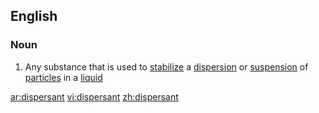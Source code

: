 ==English==

===Noun===
{{en-noun}}

#{{chemistry}} Any substance that is used to [[stabilize]] a [[dispersion]] or [[suspension]] of [[particle]]s in a [[liquid]]

[[ar:dispersant]]
[[vi:dispersant]]
[[zh:dispersant]]